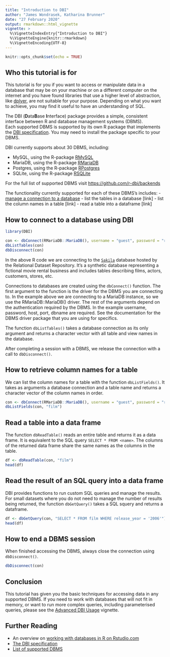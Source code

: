```yaml
---
title: "Introduction to DBI"
author: "James Wondrasek, Katharina Brunner"
date: "27 February 2020"
output: rmarkdown::html_vignette
vignette: >
  %\VignetteIndexEntry{"Introduction to DBI"}
  %\VignetteEngine{knitr::rmarkdown}
  %\VignetteEncoding{UTF-8}
---
```


```r
knitr::opts_chunk$set(echo = TRUE)
```

## Who this tutorial is for

This tutorial is for you if you want to access or manipulate data in a database that may be on your machine or on a different computer on the internet and you have found libraries that use a higher level of abstraction, like [dplyer](https://dplyr.tidyverse.org/), are not suitable for your purpose. 
Depending on what you want to achieve, you may find it useful to have an understanding of SQL.

The DBI (**D**ata**B**ase **I**nterface) package provides a simple, consistent interface between R and database management systems (DBMS).  
Each supported DBMS is supported by its own R package that implements the [DBI specification](https://cran.r-project.org/web/packages/DBI/vignettes/spec.html). 
You may need to install the package specific to your DBMS.

DBI currently supports about 30 DBMS, including:

* MySQL, using the R-package [RMySQL](https://github.com/r-dbi/RMySQL)
* MariaDB, using the R-package [RMariaDB](https://github.com/r-dbi/RMariaDB)
* Postgres, using the R-package [RPostgres](https://github.com/r-dbi/RPostgres)
* SQLite, using the R-package [RSQLite](https://github.com/r-dbi/RSQLite)

For the full list of supported DBMS visit [https://github.com/r-dbi/backends](https://github.com/r-dbi/backends)

The functionality currently supported for each of these DBMS's includes:
- [manage a connection to a database](#how-to-connect-to-a-database-using-dbi)
- list the tables in a database [link]
- list the column names in a table [link]
- read a table into a dataframe [link]

## How to connect to a database using DBI

```r
library(DBI)

con <- dbConnect(RMariaDB::MariaDB(), username = "guest", password = "relational", host = "relational.fit.cvut.cz", port = 3306, dbname = "sakila")
dbListTables(con)
dbDisconnect(con)
```

In the above R code we are connecting to the [`Sakila`](https://relational.fit.cvut.cz/dataset/Sakila) database hosted by the Relational Dataset Repository. 
It's a synthetic database representing a fictional movie rental business and includes tables describing films, actors, customers, stores, etc.

Connections to databases are created using the `dbConnect()` function. 
The first argument to the function is the driver for the DBMS you are connecting to. 
In the example above we are connecting to a MariaDB instance, so we use the RMariaDB::MariaDB() driver. 
The rest of the arguments depend on the authentication required by the DBMS. In the example username, password, host, port, dbname are required. 
See the documentation for the DBMS driver package that you are using for specifics.

The function `dbListTables()` takes a database connection as its only argument and returns a character vector with all table and view names in the database.

After completing a session with a DBMS, we release the connection with a call to `dbDisconnect()`.

## How to retrieve column names for a table

We can list the column names for a table with the function `dbListFields()`.
It takes as arguments a database connection and a table name and returns a character vector of the column names in order.


```r
con <- dbConnect(RMariaDB::MariaDB(), username = "guest", password = "relational", host = "relational.fit.cvut.cz", port = 3306, dbname = "sakila")
dbListFields(con, "film")
```

## Read a table into a data frame

The function `dbReadTable()` reads an entire table and returns it as a data frame. It is equivalent to the SQL query `SELECT * FROM <name>`.
The columns of the returned data frame share the same names as the columns in the table.

```r
df <- dbReadTable(con, "film")
head(df)
```

## Read the result of an SQL query into a data frame

DBI provides functions to run custom SQL queries and manage the results.
For small datasets where you do not need to manage the number of results being returned, the function `dbGetQuery()` takes a SQL squery and returns a dataframe.

```r
df <- dbGetQuery(con, "SELECT * FROM film WHERE release_year = '2006'")
head(df)
```

## How to end a DBMS session

When finished accessing the DBMS, always close the connection using `dbDisconnect()`.

```r

dbDisconnect(con)

```

## Conclusion

This tutorial has given you the basic techniques for accessing data in any supported DBMS. 
If you need to work with databases that will not fit in memory, or want to run more complex queries, including parameterised queries, please see the [Advanced DBI Usage](missinglink) vignette.


## Further Reading

* An overview on [working with databases in R on Rstudio.com](https://db.rstudio.com/)
* [The DBI specification](https://cran.r-project.org/web/packages/DBI/vignettes/spec.html)
* [List of supported DBMS](https://github.com/r-dbi/backends)
